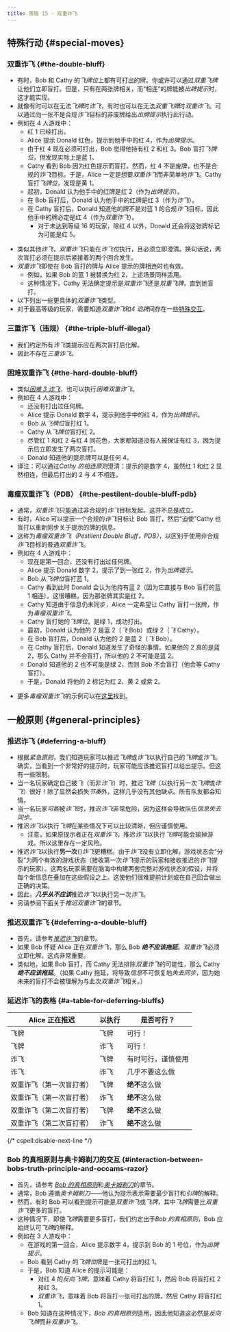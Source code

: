```yaml
---
title: 等级 15 - 双重诈飞
---
```



## 特殊行动 \{#special-moves\}

### 双重诈飞 \{#the-double-bluff\}

- 有时，Bob 和 Cathy 的*飞牌位*上都有可打出的牌。你或许可以通过*双重飞牌*让他们立即盲打。但是，只有在两张牌相关，而“相连”的牌能被*出牌提示*时，这才能实现。
- 就像有时可以在无法*飞牌*时*诈飞*，有时也可以在无法*双重飞牌*时*双重诈飞*。可以通过向一张不是合规*诈飞*目标的非废牌给出*出牌提示*执行此行动。
- 例如在 4 人游戏中：
  - 红 1 已经打出。
  - Alice 提示 Donald 红色，提示到他手中的红 4，作为*出牌提示*。
  - 由于红 4 现在必须可打出，Bob 觉得他持有红 2 和红 3。Bob 盲打*飞牌位*，但发现实际上是蓝 1。
  - Cathy 看到 Bob 因为红色提示而盲打。然而，红 4 不是废牌，也不是合规的*诈飞*目标。于是，Alice 一定是想要*双重诈飞*而非简单地*诈飞*。Cathy 盲打*飞牌位*，发现是黄 1。
  - 起初，Donald 认为他手中的红牌是红 2（作为*出牌提示*）。
  - 在 Bob 盲打后，Donald 认为他手中的红牌是红 3（作为*诈飞*）。
  - 在 Cathy 盲打后，Donald 知道他的牌不是对蓝 1 的合规*诈飞*目标，因此他手中的牌必定是红 4（作为*双重诈飞*）。
    - 对于未达到等级 16 的玩家，除红 4 以外，Donald 还会将这张牌标记为可能是红 5。

<DoubleBluff />

- 类似其他*诈飞*，*双重诈飞*只能在*诈飞位*执行，且必须立即澄清。换句话说，两次盲打必须在提示后紧接着的两个回合发生。
- *双重诈飞*即使在 Bob 盲打的牌与 Alice 提示的牌相连时也有效。
  - 例如，如果 Bob 的蓝 1 被替换为红 2，上述场景同样适用。
  - 这种情况下，Cathy 无法确定提示是*双重诈飞*还是*双重飞牌*，直到她盲打。
- 以下列出一些更具体的*双重诈飞*类型。
- 对于最高等级的玩家，需要知道*双重诈飞*和*4 谄牌*间存在一些[特殊交互](extras/charms/#interaction-between-the-4-charm-and-double-bluffs-where-cathy-has-a-one-away-from-playable-card)。

### 三重诈飞（违规） \{#the-triple-bluff-illegal\}

- 我们约定所有*诈飞*类提示应在两次盲打后化解。
- 因此不存在*三重诈飞*。

### 困难双重诈飞 \{#the-hard-double-bluff\}

- 类似[_困难 3 诈飞_](level-13.mdx#the-hard-3-bluff)，也可以执行*困难双重诈飞*。
- 例如在 4 人游戏中：
  - 还没有打出过任何牌。
  - Alice 提示 Donald 数字 4，提示到他手中的红 4，作为*出牌提示*。
  - Bob 从*飞牌位*盲打红 1。
  - Cathy 从*飞牌位*盲打红 2。
  - 尽管红 1 和红 2 与红 4 同花色，大家都知道没有人被保证有红 3，因为提示后立即发生了两次盲打。
  - Donald 知道他的提示牌可以是任何 4。
- 译注：可以通过*Cathy 的相连原则*澄清：提示的是数字 4，虽然红 1 和红 2 显然相连，但最后打出的 2 与 4 不相连。

<HardDoubleBluff />

### 毒瘤双重诈飞（PDB） \{#the-pestilent-double-bluff-pdb\}

- 通常，*双重诈飞*只能通过非合规的*诈飞*目标发起。这并不总是成立。
- 有时，Alice 可以提示一个合规的*诈飞*目标让 Bob 盲打，然后“迫使”Cathy 也盲打以重新同步关于提示的牌的信息。
- 这称为*毒瘤双重诈飞（Pestilent Double Bluff，PDB）*，以区别于使用非合规*诈飞*目标的普通*双重诈飞*。
- 例如在 4 人游戏中：
  - 现在是第一回合，还没有打出过任何牌。
  - Alice 提示 Donald 数字 2，提示了到一张红 2，作为*出牌提示*。
  - Bob 从*飞牌位*盲打蓝 1。
  - Cathy 看到此时 Donald 会认为他持有蓝 2（因为它直接与 Bob 盲打的蓝 1 相连）。这很糟糕，因为那张牌其实是红 2。
  - Cathy 知道由于信息仍未同步，Alice 一定希望让 Cathy 盲打一张牌，作为*毒瘤双重诈飞*。
  - Cathy 盲打她的*飞牌位*。是绿 1，成功打出。
  - 最初，Donald 认为他的 2 是蓝 2（_飞_ Bob）或绿 2（_飞_ Cathy）。
  - 在 Bob 盲打后，Donald 认为他的 2 是蓝 2（_飞_ Bob）。
  - 在 Cathy 盲打后，Donald 知道发生了奇怪的事情。如果他的 2 真的是蓝 2，那么 Cathy 并不会盲打，所以他的 2 不可能是蓝 2。
  - Donald 知道他的 2 也不可能是绿 2，否则 Bob 不会盲打（他会等 Cathy 盲打）。
  - 于是，Donald 将他的 2 标记为红 2、黄 2 或紫 2。

<PestilentDoubleBluff />

- 更多*毒瘤双重诈飞*的示例可以在[这里](examples/pestilent-double-bluff.mdx)找到。

## 一般原则 \{#general-principles\}

### 推迟诈飞 \{#deferring-a-bluff\}

- 根据*紧急原则*，我们知道玩家可以推迟*飞牌*或*诈飞*以执行自己的*飞牌*或*诈飞*。确实，当看到一个非常好的提示时，玩家可能应该推迟盲打以给出提示。但这有一些限制。
- 当一名玩家确定自己被*飞*（而非*诈飞*）时，推迟*飞牌*（以执行另一次*飞牌*或*诈飞*）很好！除了显然会损失*节奏*外，这样几乎没有其他缺点。所有队友都会知情。
- 当一名玩家*可能*被*诈飞*时，推迟*诈飞*非常危险，因为这样会导致队伍*信息失去同步*。
- 推迟*诈飞*以执行*飞牌*在某些情况下可以比较清晰，但应谨慎使用。
  - 注意，如果原提示者正在*双重诈飞*，推迟*诈飞*以执行*飞牌*可能会输掉游戏。所以这里存在一定风险。
- 推迟*诈飞*以执行**另一次**{}*诈飞*更糟糕。由于*诈飞*没有立即化解，游戏状态会“分裂”为两个有效的游戏状态（接收第一次*诈飞*提示的玩家和接收推迟的*诈飞*提示的玩家）。这两名玩家需要在脑海中构建两套完整对游戏状态的假设，并将每个新信息在叠加在这些假设之上。这使他们很难提前计划或在自己回合做出正确的决策。
- 因此，<Em>**几乎从不应该**</Em>推迟*诈飞*以执行另一次*诈飞*。
- 另请参阅下面关于*推迟双重诈飞*的章节。

### 推迟双重诈飞 \{#deferring-a-double-bluff\}

- 首先，请参考[_推迟诈飞_](#deferring-a-bluff)的章节。
- 如果 Bob 怀疑 Alice 正在*双重诈飞*，那么 Bob <Em>**绝不应该拖延**</Em>。*双重诈飞*必须立即化解，这点非常重要。
- 类似地，如果 Bob 盲打，而 Cathy 无法排除*双重诈飞*的可能性，那么 Cathy <Em>**绝不应该拖延**</Em>。（如果 Cathy 拖延，将导致*信息*不可恢复地*失去同步*，因为她未来的盲打不会被理解为与此次*双重诈飞*相关。）

### 延迟诈飞的表格 \{#a-table-for-deferring-bluffs\}

| Alice 正在推迟           | 以执行 | 是否可行？         |
| ------------------------ | ------ | ------------------ |
| 飞牌                     | 飞牌   | 可行！             |
| 飞牌                     | 诈飞   | 可行！             |
| 诈飞                     | 飞牌   | 有时可行，谨慎使用 |
| 诈飞                     | 诈飞   | 几乎不要这么做     |
| 双重诈飞（第一次盲打者） | 飞牌   | **绝不**这么做     |
| 双重诈飞（第一次盲打者） | 诈飞   | **绝不**这么做     |
| 双重诈飞（第二次盲打者） | 飞牌   | **绝不**这么做     |
| 双重诈飞（第二次盲打者） | 诈飞   | **绝不**这么做     |

{/* cspell:disable-next-line */}

### Bob 的真相原则与奥卡姆剃刀的交互 \{#interaction-between-bobs-truth-principle-and-occams-razor\}

- 首先，请参考 [_Bob 的真相原则_](level-11.mdx#bobs-truth-principle-part-1)和[_奥卡姆剃刀_](level-11.mdx#clue-interpretation--occams-razor)的章节。
- 通常，Bob 遵循*奥卡姆剃刀*——他认为提示表示需要最少盲打和*引牌*的解释。
- 然而，有时 Bob 可以看到提示可能是*双重诈飞*或*飞牌*，其中*飞牌*需要比*双重诈飞*更多的盲打。
- 这种情况下，即使*飞牌*需要更多盲打，我们约定出于*Bob 的真相原则*，Bob 应始终认可*飞牌*的解释。
- 例如在 3 人游戏中：
  - 在游戏的第一回合，Alice 提示数字 4，提示到 Bob 的 1 号位，作为*出牌提示*。
  - Bob 看到 Cathy 的*飞牌位*牌是一张可打出的红 1。
  - 于是，Bob 知道 Alice 的提示可能是：
    - 对红 4 的*反向飞牌*，意味着 Cathy 将盲打红 1，然后 Bob 将盲打红 2 和红 3。
    - _双重诈飞_，意味着 Bob 将盲打一张可打出的牌，然后 Cathy 将盲打红 1。
  - Bob 知道在这种情况下，*Bob 的真相原则*适用，因此他知道这必然是*反向飞牌*而非*双重诈飞*。
